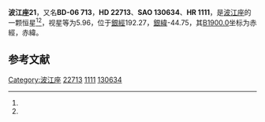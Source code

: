 {{Starbox begin
| name = 波江座21
}}
{{Starbox observe
| epoch = [[J2000.0|J2000.0]]
| constell = [[波江座|波江座]]<ref name=SIMBAD>{{cite web
 | url=http://simbad.u-strasbg.fr/simbad/sim-id?Ident=HR+1111
 | title=Pulsating variable Star
 | publisher=Centre de Données astronomiques de Strasbourg
 | work=SIMBAD
 | accessdate=2012-07-13
 | archive-date=2016-03-16
 | archive-url=https://web.archive.org/web/20160316085840/http://simbad.u-strasbg.fr/simbad/sim-id?Ident=HR+1111
 | dead-url=no
 }}</ref><ref name=DATA>{{cite web
 | url=http://vizier.u-strasbg.fr/viz-bin/VizieR-5?-out.add=.&-source=5050&-corr=PK=HR&-out.max=9999&HR=1111
 | title=VizieR Detailed Page
 | accessdate=2012-07-13
 | archive-date=2016-03-05
 | archive-url=https://web.archive.org/web/20160305041349/http://vizier.u-strasbg.fr/viz-bin/VizieR-5?-out.add=.&-source=5050&-corr=PK=HR&-out.max=9999&HR=1111
 | dead-url=no
 }}</ref>
| 星官 = 
| ra = {{RA|3|39|1.1}}<ref name=SIMBAD /><ref name=DATA />
| dec = {{DEC|-5|37|34}}<ref name=SIMBAD /><ref name=DATA />
| appmag_v = 5.96<ref name=SIMBAD /><ref name=DATA />
}}
{{Starbox character
| class = K1V<ref name=SIMBAD /><ref name=DATA />
| b-v = 0.92<ref name=SIMBAD /><ref name=DATA />
| u-b = 0.66<ref name=SIMBAD /><ref name=DATA />
| r-i = <ref name=SIMBAD /><ref name=DATA />
| variable = 
}}
{{Starbox astrometry
| radial_v = 0.66
| prop_mo_ra = 40
| parallax = 0.028
| p_error = 
}}
{{Starbox catalog
| names =BD-06 713，[[SAO星表|SAO]] 130634，[[HD星表|HD]] 22713，[[HR星表|HR]] 1111}}
{{Starbox reference |Simbad=HR+1111}}
{{Starbox end}}

'''波江座21'''，又名'''BD-06 713'''，'''HD 22713'''、'''SAO 130634'''、'''HR 1111'''，是[[波江座|波江座]]的一颗恒星<ref name=SIMBAD /><ref name=DATA />，视星等为5.96，位于[[銀道座標系|銀經]]192.27，[[銀道座標系|銀緯]]-44.75，其[[B1900.0|B1900.0]]坐标为赤經{{RA|3|34|4.8}}，赤緯{{DEC|-5|-44.75|48}}。

== 参考文献 ==
{{reflist}}

{{star-stub}}

{{波江座恒星}}
{{星官|天苑|16|18}}
[[Category:波江座|Category:波江座]]
[[Category:HD和HDE天體|22713]]
[[Category:HR天體|1111]]
[[Category:SAO天體|130634]]